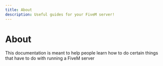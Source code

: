 ```yaml
---
title: About
description: Useful guides for your FiveM server!
---
```


# About

This documentation is meant to help people learn how to do certain things that have to do with running a FiveM server


